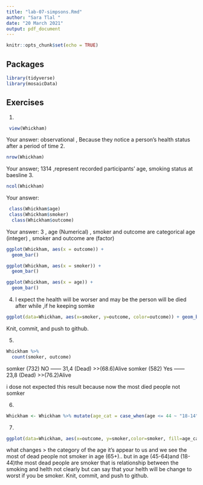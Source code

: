 ```yaml
---
title: "lab-07-simpsons.Rmd"
author: "Sara Tlal "
date: "20 March 2021"
output: pdf_document
---
```


```r
knitr::opts_chunk$set(echo = TRUE)
```

## Packages

```r
library(tidyverse) 
library(mosaicData)
```


## Exercises


1.  
```r
 view(Whickham)
```
    
Your answer:
observational , Because they notice a person's health status after a period of time
2.  
```r
nrow(Whickham)
```

Your answer;
1314 ,represent recorded participants’ age, smoking status at baesline
3.  

```r
ncol(Whickham)
```

Your answer:  


```r
 class(Whickham$age)
 class(Whickham$smoker)
  class(Whickham$outcome)
```

Your answer: 
3 , age (Numerical) , smoker and outcome are categorical
age (integer) , smoker and outcome are (factor)

```r
ggplot(Whickham, aes(x = outcome)) +
  geom_bar()
```


```r
ggplot(Whickham, aes(x = smoker)) +
  geom_bar()
```

```r
ggplot(Whickham, aes(x = age)) +
  geom_bar()
```


4. 
I expect the health will be worser and may be the person will be died after while ,if he keeping somke

```r
ggplot(data=Whickham, aes(x=smoker, y=outcome, color=outcome)) + geom_bar(stat="identity")
```

Knit, commit, and push to github.

5. 

```r
Whickham %>%
  count(smoker, outcome)
```

somker (732) NO ------ 31,4 (Dead)    >>(68.6)Alive
somker (582) Yes ------ 23,8 (Dead)   >>(76.2)Alive

i dose not expected this result because now the most died people not somker



6.

```r
Whickham <- Whickham %>% mutate(age_cat = case_when(age <= 44 ~ "18-14" , age > 44 & age <= 64 ~ "45-64" , age > 64 ~ "65+"))
```

7. 

```r
ggplot(data=Whickham, aes(x=outcome, y=smoker,color=smoker, fill=age_cat)) + geom_bar(stat="identity") +facet_wrap(~age_cat)
```

what changes > the category of the age it's appear to us and we see the most of dead people not smoker in age (65+).. but in age (45-64)and (18-44)the most dead people are smoker that is relationship between the smoking and helth not clearly but can say that your helth will be change to worst if you be smoker.
Knit, commit, and push to github.